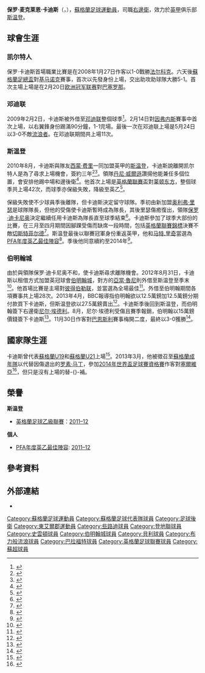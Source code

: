 {{noteTA
|G1=Football
|G2=FAcup
|G3=EPL
|G4=蘇超
|1=尼尔·埃德利; zh-hk:尼爾·艾特利;zh-tw:尼爾·埃德利;
|2=zh-hans:亚当·鲁尼;zh-hk:亞當·朗尼;zh-tw:亞當·魯尼; 
|3=zh-hans:麦克莱恩;zh-hk:麥連;
|4=zh-hans:罗素·马丁;zh-hk:羅素·馬田;zh-tw:羅素·馬丁;
|5=zh-hans:尼尔·埃德利; zh-hk:尼爾·艾特利;
}}
{{Infobox football biography
| name           = 保罗·卡迪斯<br/>''Paul Caddis''
| image          = Paul Caddis.jpg
| image_size     = 200
| caption        = 
| fullname       = Paul McLean Caddis<ref>{{citation|work=[http://www.enfa.co.uk/ English National Football Archive]|title=Caddis, PM (Paul) |subscription=yes}}</ref>
| height         = {{height|ft=5|in=7}}
| birth_date     = {{Birth date and age|df=yes|1988|4|19}}
| birth_place    = 蘇格蘭[[歐文_(蘇格蘭)|歐文]]
| currentclub    = [[斯温登足球俱乐部|斯温登]]
| clubnumber     = 2
| position       = [[後衛_(足球)|右邊衛]]
| years1         = 2007–2010 | clubs1 = [[凯尔特人足球俱乐部|凯尔特人]]                            | caps1 = 17 | goals1 = 0
| years2         = 2009      | clubs2 = → [[邓迪联足球俱乐部|邓迪联]]     | caps2 = 11 | goals2 = 0
| years3         = 2010–2013 | clubs3 = [[斯温登足球俱乐部|斯温登]]                | caps3 = 77 | goals3 = 5
| years4         = 2012–2013 | clubs4 = → [[伯明翰足球會|伯明翰城]] | caps4 = 27 | goals4 = 0
| years5         = 2013–2017 | clubs5 = [[伯明翰足球會|伯明翰城]]          | caps5 = 122 | goals5 = 15
| years6         = 2017 | clubs6 = [[貝里足球俱樂部|貝里]]          | caps6 = 7 | goals6 = 0
| years7         = 2017–2018 | clubs7 = [[布莱克本流浪者足球俱乐部|布莱克本流浪者]]          | caps7 = 14 | goals7 = 0
| years8         = 2018–2019 | clubs8 = [[布拉德福德城足球俱乐部|布拉德福德]]          | caps8 = 27 | goals8 = 1
| years9         = 2019–     | clubs9 = [[斯温登足球俱乐部|斯温登]]                | caps9 = 31  | goals9 = 1
| nationalyears1 = 2007 | nationalteam1 = [[蘇格蘭19歲以下足球代表隊|蘇格蘭U19]]
| nationalcaps1  = 1 | nationalgoals1 = 0 
| nationalyears2 = 2008–2010 | nationalteam2 = [[蘇格蘭21歲以下足球代表隊|蘇格蘭U21]]
| nationalcaps2  = 13 | nationalgoals2 = 0 
| nationalyears3 = 2016      | nationalteam3 = [[蘇格蘭足球代表隊|蘇格蘭]]
| nationalcaps3  = 1 | nationalgoals3 = 0
| club-update    = 21:48, 15 February 2014 (UTC)
| nationalteam-update =
}}

'''保罗·麦克莱恩·卡迪斯'''（{{lang-en|'''Paul McLean Caddis'''}}，{{bd|1988年|4月19日|catIdx=F}}），[[蘇格蘭|蘇格蘭]][[足球|足球]][[運動員|運動員]]，司職[[後衛_(足球)|右邊衛]]，效力於[[英格蘭足球甲級聯賽|英甲]]俱乐部[[斯温登足球俱乐部|斯温登]]。

==球會生涯==
===凯尔特人===
保罗·卡迪斯首場職業比賽是在2008年1月27日作客以1-0戰勝[[法尔科克足球俱乐部|法尔科克]]。六天後[[蘇格蘭足總盃|蘇格蘭足總盃]]對[[基马诺克足球俱乐部|基马诺克]]賽事，首次以先發身份上場，交出助攻助球隊大勝5-1。首次主場上場是在2月20日[[2007–08年欧洲冠军联赛|欧洲冠军联赛]]對[[巴塞罗那足球俱乐部|巴塞罗那]]。

===邓迪联===
2009年2月2日，卡迪斯被外借至[[邓迪联足球俱乐部|邓迪联]]整個球季<ref>{{cite news |url=http://news.bbc.co.uk/sport1/hi/football/7865699.stm |publisher=BBC Sport |title=Dundee United net Caddis on loan |date=2 February 2009 |accessdate=27 October 2013}}</ref>。2月14日對[[因弗内斯足球俱乐部|因弗内斯]]賽事中首次上場，以右翼鋒身份踢滿90分鐘，1-1完場。最後一次在邓迪联上場是5月24日以3-0不敵[[流浪者足球俱乐部|流浪者]]。在邓迪联期間共上場11次。

===斯温登===
2010年8月，卡迪斯與隊友[[西蒙·费里|西蒙·费里]]一同加盟英甲的[[斯温登足球俱乐部|斯温登]]，卡迪斯說離開凯尔特人是為了尋求上場機會，簽約三年<ref>{{cite news |url=http://sport.stv.tv/football/clubs/celtic/189687-ferry-and-caddis-complete-swindon-transfers/ |title=Ferry and Caddis complete Swindon transfers |publisher=STV |date=2 August 2010 |accessdate=13 December 2012 |archive-url=https://web.archive.org/web/20140222212010/http://sport.stv.tv/football/clubs/celtic/189687-ferry-and-caddis-complete-swindon-transfers/ |archive-date=2014-02-22 |dead-url=yes }}</ref><ref>{{cite news |title=I had to leave Celtic to kick start my career, says Swindon new boy Paul Caddis |url=http://www.dailyrecord.co.uk/sport/football/i-had-to-leave-celtic-to-kick-start-my-career-1065872 |work=Daily Record |first=Alan |last=Marshall |date=4 August 2010 |accessdate=16 February 2013 |archive-date=2019-03-28 |archive-url=https://web.archive.org/web/20190328192201/https://www.dailyrecord.co.uk/sport/football/i-had-to-leave-celtic-to-kick-start-my-career-1065872 |dead-url=no }}</ref>。領隊[[丹尼·威爾遜_(1960年出生足球運動員)|丹尼·威爾遜]]讚揚他能兼任多個位置，會安排他踢中場和邊後衛<ref>{{cite news |url=http://www.swindonadvertiser.co.uk/sport/sportlatest/8414028.Versatile_Caddis_is_centre_of_attention/ |title=Versatile Caddis is centre of attention |first=Ned |last=Payne |work=Swindon Advertiser |date=25 September 2010 |accessdate=13 December 2012 |archive-date=2015-09-24 |archive-url=https://web.archive.org/web/20150924121215/http://www.swindonadvertiser.co.uk/sport/sportlatest/8414028.Versatile_Caddis_is_centre_of_attention/ |dead-url=no }}</ref>。他首次上場是[[英格蘭聯賽盃|英格蘭聯賽盃]]對[[莱顿东方足球俱乐部|莱顿东方]]，整個球季共上場42次，而球季亦保級失敗，降級至英乙<ref name=sb1011>{{cite web |url=http://www.soccerbase.com/players/player.sd?player_id=46521&season_id=140 |title=Games played by Paul Caddis in 2010/2011 |work=Soccerbase |publisher=Centurycomm |accessdate=5 September 2012 |archive-date=2012-10-25 |archive-url=https://www.webcitation.org/6BfVSJZJg?url=http://www.soccerbase.com/players/player.sd?player_id=46521 |dead-url=no }}</ref>。

保級失敗使不少球員季後離隊，但卡迪斯決定留守球隊。季初由新加盟[[奥利弗·里瑟|奥利弗·里瑟]]是球隊隊長，但他的受傷使卡迪斯暫時成為隊長，其後里瑟傷癒復出，領隊[[保罗·迪卡尼奥|保罗·迪卡尼奥]]決定繼續任用卡迪斯為隊長直至球季結束<ref>{{cite news |url=http://www.swindonadvertiser.co.uk/sport/swindontown/news/9244739.Caddis_named_captain_for_the_season/ |title=Caddis named captain for the season |first=Gary |last=Rose |work=Swindon Advertiser |date=10 September 2011 |accessdate=13 December 2012 }}{{dead link|date=2017年11月 |bot=InternetArchiveBot |fix-attempted=yes }}</ref>。卡迪斯參加了球季大部份的比賽，在三月至四月期間因腳踝受傷而缺席一段時間，包括[[英格蘭聯賽錦標|英格蘭聯賽錦標]]決賽不敵[[切斯特菲尔德足球俱乐部|切斯特菲尔德]]<ref>{{cite news |url=http://www.swindonadvertiser.co.uk/sport/9627501.Caddis_back_within_the_week/ |title=Caddis back within the week |first=Gary |last=Rose |work=Swindon Advertiser |date=3 April 2012 |accessdate=13 December 2012 |archive-date=2018-03-15 |archive-url=https://web.archive.org/web/20180315200357/http://www.swindonadvertiser.co.uk/sport/9627501.Caddis_back_within_the_week/ |dead-url=no }}</ref>。斯温登最後以聯賽冠軍身份重返英甲，他和[[马特.里奇|马特.里奇]]當選為[[PFA年度最佳陣容|PFA年度英乙最佳陣容]]<ref>{{cite news |url=http://www1.skysports.com/football/news/11095/7694087/ |title=Robins duo in PFA team |first=Pete |last=O'Rourke |publisher=Sky Sports |date=22 April 2012 |accessdate=13 December 2012 |archive-date=2018-08-16 |archive-url=https://web.archive.org/web/20180816111045/http://www.skysports.com/football/news/11095/7694087 |dead-url=no }}</ref>。季後他同意續約至2014年<ref>{{cite news |url=http://www.bbc.co.uk/sport/0/football/18138811 |title=Paul Caddis commits to Swindon Town until 2014 |publisher=BBC Sport |date=21 May 2012 |accessdate=13 December 2012 |archive-date=2012-10-25 |archive-url=https://www.webcitation.org/6BfVYGfRA?url=http://www.bbc.co.uk/sport/0/football/18138811 |dead-url=no }}</ref>。

===伯明翰城===
由於與領隊保罗·迪卡尼奥不和，使卡迪斯尋求離隊機會。2012年8月31日，卡迪斯以租借方式加盟英冠球會[[伯明翰足球會|伯明翰城]]，對方的[[亞當·魯尼|亞當·魯尼]]則外借至斯温登至季末<ref>{{cite web |url=http://www.bcfc.com//news/article/caddis-arrives-in-swap-deal-344234.aspx?pageView=full |title=Caddis arrives in swap deal |first=Andy |last=Walker |publisher=Birmingham City F.C |date=31 August 2012 |accessdate=31 August 2012 |deadurl=yes |archiveurl=https://www.webcitation.org/6BfVcDAnu?url=http://www.bcfc.com//news/article/caddis-arrives-in-swap-deal-344234.aspx?pageView=full |archivedate=2012年10月25日 }}</ref>。他首場比賽是主場對[[彼得伯勒联足球俱乐部|彼得伯勒联]]，並當選為全場最佳<ref>{{cite web |url=http://www.bcfc.com/news/article/blues-1-posh-0-346435.aspx |title=Blues 1 Posh 0 |publisher=Birmingham City F.C |date=1 September 2012 |accessdate=2 September 2012 |deadurl=yes |archiveurl=https://web.archive.org/web/20140303180648/http://www.bcfc.com/news/article/blues-1-posh-0-346435.aspx |archivedate=2014年3月3日 }}</ref>。外借至伯明翰期間各項賽事共上場28次。2013年4月，BBC報導指伯明翰欲以12.5萬鎊加12.5萬鎊分期付款買下卡迪斯，但斯温登欲以27.5萬鎊賣出<ref>{{cite news |url=http://www.bbc.co.uk/sport/0/football/22041064 |title=Paul Caddis: Swindon reject Birmingham City bids for defender |publisher=BBC Sport |date=5 April 2013 |accessdate=4 May 2013 |archive-date=2013-04-09 |archive-url=https://web.archive.org/web/20130409023921/http://www.bbc.co.uk/sport/0/football/22041064 |dead-url=no }}</ref>。卡迪斯季後回到斯温登，而伯明翰簽下右邊衛[[尼尔·埃德利|尼尔·埃德利]]。8月，尼尔·埃德利受傷且賽季報銷，伯明翰以15萬鎊價錢簽下卡迪斯<ref>{{cite web |url=http://www.birminghammail.co.uk/sport/football/transfer-news/birmingham-city-paul-caddis-returns-5830813 |title=Birmingham City: Paul Caddis returns to Birmingham City on three year deal |publisher=Birmingham Mail |date=2 September 2013 |accessdate=2 September 2013 |first=Colin |last=Tattum |archive-date=2014-11-29 |archive-url=https://web.archive.org/web/20141129065414/http://www.birminghammail.co.uk/sport/football/transfer-news/birmingham-city-paul-caddis-returns-5830813 |dead-url=no }}</ref>。11月30日作客對[[巴恩斯利足球俱乐部|巴恩斯利]]賽事梅開二度，最終以3-0獲勝<ref>{{cite news |url=http://www1.skysports.com/football/news/11694/9051173/sky-bet-championship-lee-clark-delighted-after-birmingham-beat-barnsley |title=Sky Bet Championship: Lee Clark delighted after Birmingham beat Barnsley |publisher=Sky Sports |date=30 November 2013 |accessdate=1 December 2013 |archive-date=2016-03-05 |archive-url=https://web.archive.org/web/20160305173936/http://www.skysports.com/football/news/11694/9051173/sky-bet-championship-lee-clark-delighted-after-birmingham-beat-barnsley |dead-url=no }}</ref>。

==國家隊生涯==
卡迪斯曾代表[[蘇格蘭19歲以下足球代表隊|蘇格蘭U19]]和[[蘇格蘭21歲以下足球代表隊|蘇格蘭U21]]上場<ref>{{cite web |url=http://www.scottishfa.co.uk/football_player_profile.cfm?page=2492&playerID=31736&squadID=5 |title=Profiles: Paul Caddis |publisher=Scottish Football Association |accessdate=30 March 2013 |archive-date=2012-10-25 |archive-url=https://www.webcitation.org/6BfVdedty?url=http://www.scottishfa.co.uk/football_player_profile.cfm?page=2492 |dead-url=no }}</ref>。2013年3月，他被徵召至[[蘇格蘭足球代表隊|蘇格蘭成年隊]]以代替因傷退出的[[罗素·马丁_(足球运动员)|罗素·马丁]]，參加[[2014年世界盃足球賽|2014年世界盃足球賽資格賽]]作客對[[塞爾維亞|塞爾維亞]]<ref>{{cite news |url=http://sport.stv.tv/football/international/218962-birmingham-city-defender-paul-caddis-drafted-into-scotland-squad/ |title=Birmingham City defender Paul Caddis drafted into Scotland squad |publisher=STV |date=25 March 2013 |accessdate=30 March 2013 |archive-url=https://web.archive.org/web/20130331071337/http://sport.stv.tv/football/international/218962-birmingham-city-defender-paul-caddis-drafted-into-scotland-squad/ |archive-date=2013-03-31 |dead-url=yes }}</ref>，但只是沒有上場的替-{}-補。

==榮譽==
'''斯温登'''
*[[英格蘭足球乙級聯賽|英格蘭足球乙級聯賽]]：[[2011年至2012年英格蘭足球乙級聯賽|2011–12]]

'''個人'''
*[[PFA年度最佳陣容|PFA年度英乙最佳陣容]]: [[2011年至2012年英格蘭足球乙級聯賽|2011–12]]

==參考資料==
{{reflist|2}}

==外部連結==
*{{soccerbase|id=46521|name=保罗·卡迪斯}}

{{史雲頓球員名單}}

{{Commons category|Paul Caddis}}
{{DEFAULTSORT:Caddis, Paul}}
[[Category:蘇格蘭足球運動員|Category:蘇格蘭足球運動員]]
[[Category:蘇格蘭足球代表隊球員|Category:蘇格蘭足球代表隊球員]]
[[Category:足球後衛|Category:足球後衛]]
[[Category:東艾爾郡運動員|Category:東艾爾郡運動員]]
[[Category:些路迪球員|Category:些路迪球員]]
[[Category:登地聯球員|Category:登地聯球員]]
[[Category:史雲頓球員|Category:史雲頓球員]]
[[Category:伯明翰城球員|Category:伯明翰城球員]]
[[Category:貝利球員|Category:貝利球員]]
[[Category:布力般流浪球員|Category:布力般流浪球員]]
[[Category:巴拉福特球員|Category:巴拉福特球員]]
[[Category:英格蘭足球聯賽球員|Category:英格蘭足球聯賽球員]]
[[Category:蘇超球員|Category:蘇超球員]]